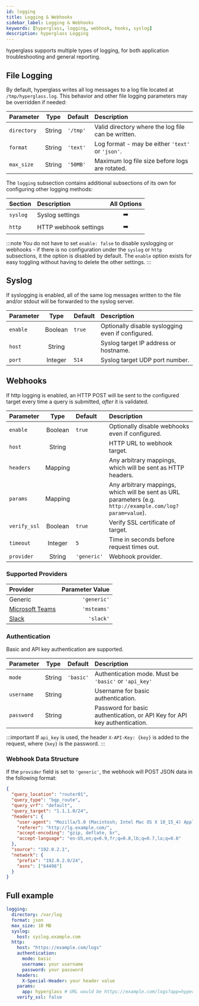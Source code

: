 ```yaml
---
id: logging
title: Logging & Webhooks
sidebar_label: Logging & Webhooks
keywords: [hyperglass, logging, webhook, hooks, syslog]
description: hyperglass Logging
---
```


hyperglass supports multiple types of logging, for both application troubleshooting and general reporting.

<div class="table--full-width" />

## File Logging

By default, hyperglass writes all log messages to a log file located at `/tmp/hyperglass.log`. This behavior and other file logging parameters may be overridden if needed:

| Parameter   |  Type  | Default  | Description                                        |
| :---------- | :----: | :------- | :------------------------------------------------- |
| `directory` | String | `'/tmp'` | Valid directory where the log file can be written. |
| `format`    | String | `'text'` | Log format - may be either `'text'` or `'json'`.   |
| `max_size`  | String | `'50MB'` | Maximum log file size before logs are rotated.     |

The `logging` subsection contains additional subsections of its own for configuring other logging methods:

| Section  | Description           |              All Options               |
| :------- | :-------------------- | :------------------------------------: |
| `syslog` | Syslog settings       |  <PageLink to="#syslog">➡️</PageLink>  |
| `http`   | HTTP webhook settings | <PageLink to="#webhooks">➡️</PageLink> |

:::note
You do not have to set `enable: false` to disable syslogging or webhooks - if there is no configuration under the `syslog` or `http` subsections, it the option is disabled by default. The `enable` option exists for easy toggling without having to delete the other settings.
:::

## Syslog

If syslogging is enabled, all of the same log messages written to the file and/or stdout will be forwarded to the syslog server.

| Parameter |  Type   | Default | Description                                       |
| :-------- | :-----: | :------ | :------------------------------------------------ |
| `enable`  | Boolean | `true`  | Optionally disable syslogging even if configured. |
| `host`    | String  |         | Syslog target IP address or hostname.             |
| `port`    | Integer | `514`   | Syslog target UDP port number.                    |

## Webhooks

If http logging is enabled, an HTTP POST will be sent to the configured target every time a query is submitted, _after_ it is validated.

| Parameter    |  Type   | Default     | Description                                                                                               |
| :----------- | :-----: | :---------- | :-------------------------------------------------------------------------------------------------------- |
| `enable`     | Boolean | `true`      | Optionally disable webhooks even if configured.                                                           |
| `host`       | String  |             | HTTP URL to webhook target.                                                                               |
| `headers`    | Mapping |             | Any arbitrary mappings, which will be sent as HTTP headers.                                               |
| `params`     | Mapping |             | Any arbitrary mappings, which will be sent as URL parameters (e.g. `http://example.com/log?param=value`). |
| `verify_ssl` | Boolean | `true`      | Verify SSL certificate of target.                                                                         |
| `timeout`    | Integer | `5`         | Time in seconds before request times out.                                                                 |
| `provider`   | String  | `'generic'` | Webhook provider.                                                                                         |

### Supported Providers

| Provider                                                                                             | Parameter Value |
| :--------------------------------------------------------------------------------------------------- | --------------: |
| Generic                                                                                              |     `'generic'` |
| [Microsoft Teams](https://www.microsoft.com/en-us/microsoft-365/microsoft-teams/group-chat-software) |     `'msteams'` |
| [Slack](https://slack.com/)                                                                          |       `'slack'` |

### Authentication

Basic and API key authentication are supported.

| Parameter  |  Type  | Default   | Description                                                               |
| :--------- | :----: | :-------- | :------------------------------------------------------------------------ |
| `mode`     | String | `'basic'` | Authentication mode. Must be `'basic'` or `'api_key'`                     |
| `username` | String |           | Username for basic authentication.                                        |
| `password` | String |           | Password for basic authentication, or API Key for API key authentication. |

:::important
If `api_key` is used, the header `X-API-Key: {key}` is added to the request, where `{key}` is the password.
:::

### Webhook Data Structure

If the `provider` field is set to `'generic'`, the webhook will POST JSON data in the following format:

```json
{
  "query_location": "router01",
  "query_type": "bgp_route",
  "query_vrf": "default",
  "query_target": "1.1.1.0/24",
  "headers": {
    "user-agent": "Mozilla/5.0 (Macintosh; Intel Mac OS X 10_15_4) AppleWebKit/537.36 (KHTML, like Gecko) Chrome/80.0.3987.163 Safari/537.36",
    "referer": "http://lg.example.com/",
    "accept-encoding": "gzip, deflate, br",
    "accept-language": "en-US,en;q=0.9,fr;q=0.8,lb;q=0.7,la;q=0.6"
  },
  "source": "192.0.2.1",
  "network": {
    "prefix": "192.0.2.0/24",
    "asns": ["64496"]
  }
}
```

## Full example

```yaml title="hyperglass.yaml"
logging:
  directory: /var/log
  format: json
  max_size: 10 MB
  syslog:
    host: syslog.example.com
  http:
    host: "https://example.com/logs"
    authentication:
      mode: basic
      username: your username
      password: your password
    headers:
      X-Special-Header: your header value
    params:
      app: hyperglass # URL would be https://example.com/logs?app=hyperglass
    verify_ssl: false
```
